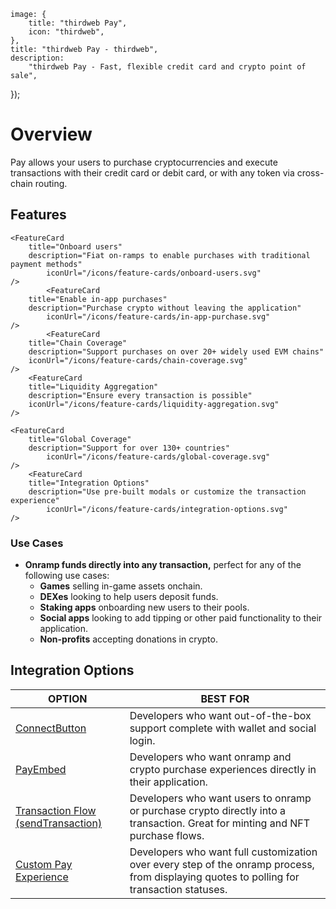 
	image: {
		title: "thirdweb Pay",
		icon: "thirdweb",
	},
	title: "thirdweb Pay - thirdweb",
	description:
		"thirdweb Pay - Fast, flexible credit card and crypto point of sale",
});

# Overview

Pay allows your users to purchase cryptocurrencies and execute transactions with their credit card or debit card, or with any token via cross-chain routing.

<DocImage src={PayOverviewImage} />

## Features

<div
	className="my-4 grid gap-2 md:grid-cols-2 lg:grid-cols-2 "
>
	<FeatureCard
		title="Earn money"
		description="Receive 70% of fees on each crypto-to-crypto transaction"
		iconUrl="/icons/feature-cards/earn-money.svg"
	/>

    <FeatureCard
    	title="Onboard users"
    	description="Fiat on-ramps to enable purchases with traditional payment methods"
    		iconUrl="/icons/feature-cards/onboard-users.svg"
    />
    	    <FeatureCard
    	title="Enable in-app purchases"
    	description="Purchase crypto without leaving the application"
    		iconUrl="/icons/feature-cards/in-app-purchase.svg"
    />
    		<FeatureCard
    	title="Chain Coverage"
    	description="Support purchases on over 20+ widely used EVM chains"
    	iconUrl="/icons/feature-cards/chain-coverage.svg"
    />
    	<FeatureCard
    	title="Liquidity Aggregation"
    	description="Ensure every transaction is possible"
    	iconUrl="/icons/feature-cards/liquidity-aggregation.svg"
    />

    <FeatureCard
    	title="Global Coverage"
    	description="Support for over 130+ countries"
    		iconUrl="/icons/feature-cards/global-coverage.svg"
    />
        <FeatureCard
    	title="Integration Options"
    	description="Use pre-built modals or customize the transaction experience"
    		iconUrl="/icons/feature-cards/integration-options.svg"
    />

</div>

### Use Cases

- **Onramp funds directly into any transaction,** perfect for any of the following use cases:
  - **Games** selling in-game assets onchain.
  - **DEXes** looking to help users deposit funds.
  - **Staking apps** onboarding new users to their pools.
  - **Social apps** looking to add tipping or other paid functionality to their application.
  - **Non-profits** accepting donations in crypto.

## Integration Options

| OPTION                                                                                              | BEST FOR                                                                                                                                  |
| --------------------------------------------------------------------------------------------------- | ----------------------------------------------------------------------------------------------------------------------------------------- |
| [ConnectButton](/connect/pay/get-started#option-1-connectbutton)                                    | Developers who want out-of-the-box support complete with wallet and social login.                                                         |
| [PayEmbed](/connect/pay/get-started#option-2-embed-pay)                                             | Developers who want onramp and crypto purchase experiences directly in their application.                                                 |
| [Transaction Flow (sendTransaction)](/connect/pay/get-started#option-3-send-a-transaction-with-pay) | Developers who want users to onramp or purchase crypto directly into a transaction. Great for minting and NFT purchase flows.             |
| [Custom Pay Experience](/connect/pay/build-a-custom-experience)                                     | Developers who want full customization over every step of the onramp process, from displaying quotes to polling for transaction statuses. |
